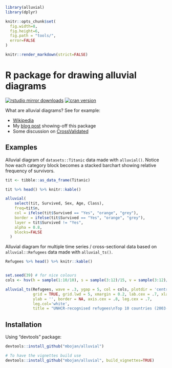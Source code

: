 ```r
library(alluvial)
library(dplyr)

knitr::opts_chunk$set(
  fig.width=8,
  fig.height=6,
  fig.path = "tools/",
  error=FALSE
)

knitr::render_markdown(strict=FALSE)
```



# R package for drawing alluvial diagrams

[![rstudio mirror downloads](http://cranlogs.r-pkg.org/badges/alluvial?color=2ED968)](http://cranlogs.r-pkg.org/)
[![cran version](http://www.r-pkg.org/badges/version/alluvial)](https://cran.r-project.org/package=alluvial)


What are alluvial diagrams? See for example:

* [Wikipedia](http://en.wikipedia.org/wiki/Alluvial_diagram)
* My [blog post](http://bc.bojanorama.pl/2014/03/alluvial-diagrams) showing-off this package
* Some discussion on [CrossValidated](http://stats.stackexchange.com/questions/12029/is-it-possible-to-create-parallel-sets-plot-using-r)


## Examples

Alluvial diagram of `datasets::Titanic` data made with `alluvial()`. Notice how each category block becomes a stacked barchart showing relative frequency of survivors.

```r
tit <- tibble::as_data_frame(Titanic)

tit %>% head() %>% knitr::kable()

alluvial(
    select(tit, Survived, Sex, Age, Class),
    freq=tit$n,
    col = ifelse(tit$Survived == "Yes", "orange", "grey"),
    border = ifelse(tit$Survived == "Yes", "orange", "grey"),
    layer = tit$Survived != "Yes",
    alpha = 0.8,
    blocks=FALSE
  )
```





Alluvial diagram for multiple time series / cross-sectional data based on `alluvial::Refugees` data made with `alluvial_ts()`.

```r
Refugees %>% head() %>% knitr::kable()


set.seed(39) # for nice colours
cols <- hsv(h = sample(1:10/10), s = sample(3:12)/15, v = sample(3:12)/15)

alluvial_ts(Refugees, wave = .3, ygap = 5, col = cols, plotdir = 'centred', alpha=.9,
            grid = TRUE, grid.lwd = 5, xmargin = 0.2, lab.cex = .7, xlab = '',
            ylab = '', border = NA, axis.cex = .8, leg.cex = .7,
            leg.col='white', 
            title = "UNHCR-recognised refugees\nTop 10 countries (2003-13)\n")
```



## Installation

Using "devtools" package:

``` r
devtools::install_github("mbojan/alluvial")

# To have the vignettes build use
devtools::install_github("mbojan/alluvial", build_vignettes=TRUE)
```
